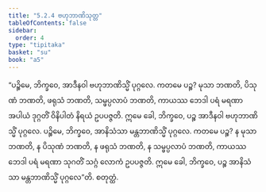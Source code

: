 ```yaml
---
title: "5.2.4 ဗဟုဘာဏိသုတ္တ"
tableOfContents: false
sidebar:
  order: 4
type: "tipitaka"
basket: "su"
book: "a5"
---
```



<DynamicBreadcrumb />

<Division number="214" book="a5" e="ch" v="16" p="222">

<Paragraph number="1236" book="a5">
“ပဉ္စိမေ, ဘိက္ခဝေ, အာဒီနဝါ ဗဟုဘာဏိသ္မိံ ပုဂ္ဂလေ. ကတမေ ပဉ္စ? မုသာ ဘဏတိ, ပိသုဏံ ဘဏတိ, ဖရုသံ ဘဏတိ, သမ္ဖပ္ပလာပံ ဘဏတိ, ကာယဿ ဘေဒါ ပရံ မရဏာ အပါယံ ဒုဂ္ဂတိံ ဝိနိပါတံ နိရယံ ဥပပဇ္ဇတိ. ဣမေ ခေါ, ဘိက္ခဝေ, ပဉ္စ အာဒီနဝါ ဗဟုဘာဏိသ္မိံ ပုဂ္ဂလေ.
</Paragraph>

<Paragraph number="1237" book="a5">
ပဉ္စိမေ, ဘိက္ခဝေ, အာနိသံသာ မန္တဘာဏိသ္မိံ ပုဂ္ဂလေ. ကတမေ ပဉ္စ? န မုသာ ဘဏတိ, န ပိသုဏံ ဘဏတိ, န ဖရုသံ ဘဏတိ, န သမ္ဖပ္ပလာပံ ဘဏတိ, ကာယဿ ဘေဒါ ပရံ မရဏာ သုဂတိံ သဂ္ဂံ လောကံ ဥပပဇ္ဇတိ. ဣမေ ခေါ, ဘိက္ခဝေ, ပဉ္စ အာနိသံသာ မန္တဘာဏိသ္မိံ ပုဂ္ဂလေ”တိ.

</Paragraph>
</Division>

<Paragraph number="1238" type="center" book="a5">
စတုတ္ထံ.
</Paragraph>